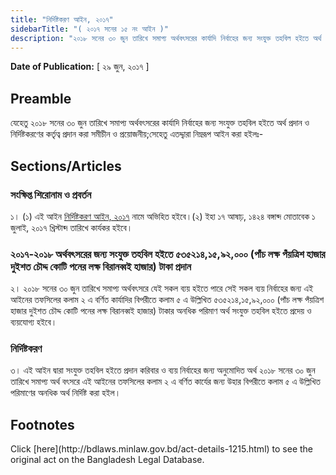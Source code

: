 ```yaml
---
title: "নির্দিষ্টকরণ আইন, ২০১৭"
sidebarTitle: "( ২০১৭ সনের ১৫ নং আইন )"
description: "২০১৮ সনের ৩০ জুন তারিখে সমাপ্য অর্থবৎসরের কার্যাদি নির্বাহের জন্য সংযুক্ত তহবিল হইতে অর্থ প্রদান ও নির্দিষ্টকরণের কর্তৃত্ব প্রদানের জন্য প্রণীত আইন"
---
```


**Date of Publication:** [ ২৯ জুন, ২০১৭ ]

## Preamble

যেহেতু ২০১৮ সনের ৩০ জুন তারিখে সমাপ্য অর্থবৎসরের কার্যাদি নির্বাহের জন্য সংযুক্ত তহবিল হইতে অর্থ প্রদান ও নির্দিষ্টকরণের কর্তৃত্ব প্রদান করা সমীচীন ও প্রয়োজনীয়;সেহেতু এতদ্দ্বারা নিম্নরূপ আইন করা হইলঃ-

## Sections/Articles

### সংক্ষিপ্ত শিরোনাম ও প্রবর্তন

১। (১) এই আইন [নির্দিষ্টকরণ আইন, ২০১৭](/laws/act-1215 "নির্দিষ্টকরণ আইন, ২০১৭") নামে অভিহিত হইবে।(২) ইহা ১৭ আষাঢ়, ১৪২৪ বঙ্গাব্দ মোতাবেক ১ জুলাই, ২০১৭ খ্রিস্টাব্দ তারিখে কার্যকর হইবে।

### ২০১৭-২০১৮ অর্থবৎসরের জন্য সংযুক্ত তহবিল হইতে ৫৩৫২১৪,১৫,৯২,০০০ (পাঁচ লক্ষ পঁয়ত্রিশ হাজার দুইশত চৌদ্দ কোটি পনের লক্ষ বিরানব্বই হাজার) টাকা প্রদান

২। ২০১৮ সনের ৩০ জুন তারিখে সমাপ্য অর্থবৎসরে যেই সকল ব্যয় হইতে পারে সেই সকল ব্যয় নির্বাহের জন্য এই আইনের তফসিলের কলাম ২ এ বর্ণিত কার্যাদির বিপরীতে কলাম ৫ এ উল্লিখিত ৫৩৫২১৪,১৫,৯২,০০০ (পাঁচ লক্ষ পঁয়ত্রিশ হাজার দুইশত চৌদ্দ কোটি পনের লক্ষ বিরানব্বই হাজার) টাকার অনধিক পরিমাণ অর্থ সংযুক্ত তহবিল হইতে প্রদেয় ও ব্যয়যোগ্য হইবে।

### নির্দিষ্টকরণ

৩। এই আইন দ্বারা সংযুক্ত তহবিল হইতে প্রদান করিবার ও ব্যয় নির্বাহের জন্য অনুমোদিত অর্থ ২০১৮ সনের ৩০ জুন তারিখে সমাপ্য অর্থ বৎসরে এই আইনের তফসিলের কলাম ২ এ বর্ণিত কার্যের জন্য উহার বিপরীতে কলাম ৫ এ উল্লিখিত পরিমাণের অনধিক অর্থ নির্দিষ্ট করা হইল।

## Footnotes

<Note>
  Click [here](http://bdlaws.minlaw.gov.bd/act-details-1215.html) to see the original act on the Bangladesh Legal Database.
</Note>
